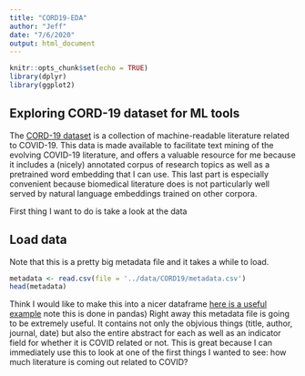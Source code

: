 ```yaml
---
title: "CORD19-EDA"
author: "Jeff"
date: "7/6/2020"
output: html_document
---
```


```r
knitr::opts_chunk$set(echo = TRUE)
library(dplyr)
library(ggplot2)
```

## Exploring CORD-19 dataset for ML tools
The [CORD-19 dataset](https://www.kaggle.com/allen-institute-for-ai/CORD-19-research-challenge/) is a collection of machine-readable literature related to COVID-19. This data is made available to facilitate text mining of the evolving COVID-19 literature, and offers a valuable resource for me because it includes a (nicely) annotated corpus of research topics as well as a pretrained word embedding that I can use. This last part is especially convenient because biomedical literature does is not particularly well served by natural language embeddings trained on other corpora.

First thing I want to do is take a look at the data

## Load data
Note that this is a pretty big metadata file and it takes a while to load.

```r
metadata <- read.csv(file = '../data/CORD19/metadata.csv')
head(metadata)
```

Think I would like to make this into a nicer dataframe [here is a useful example](https://www.kaggle.com/danielwolffram/cord-19-create-dataframe) note this is done in pandas)
Right away this metadata file is going to be extremely useful. It contains not only the objvious things (title, author, journal, date) but also the entire abstract for each as well as an indicator field for whether it is COVID related or not. This is great because I can immediately use this to look at one of the first things I wanted to see: how much literature is coming out related to COVID?

```r

```

